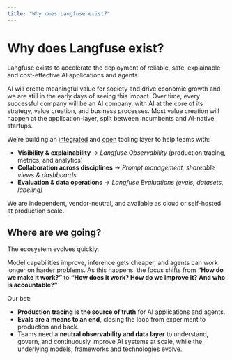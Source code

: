 ```yaml
---
title: "Why does Langfuse exist?"
---
```


# Why does Langfuse exist?

Langfuse exists to accelerate the deployment of reliable, safe, explainable and cost-effective AI applications and agents.

AI will create meaningful value for society and drive economic growth and we are still in the early days of seeing this impact. Over time, every successful company will be an AI company, with AI at the core of its strategy, value creation, and business processes. Most value creation will happen at the application-layer, split between incumbents and AI-native startups.

We’re building an [integrated](/integrations) and [open](/handbook/chapters/open-source) tooling layer to help teams with:

- **Visibility & explainability** → _Langfuse Observability_ (production tracing, metrics, and analytics)
- **Collaboration across disciplines** → _Prompt management, shareable views & dashboards_
- **Evaluation & data operations** → _Langfuse Evaluations (evals, datasets, labeling)_

We are independent, vendor-neutral, and available as cloud or self-hosted at production scale.

## Where are we going?

The ecosystem evolves quickly.

Model capabilities improve, inference gets cheaper, and agents can work longer on harder problems. As this happens, the focus shifts from **“How do we make it work?”** to **“How does it work? How do we improve it? And who is accountable?”**

Our bet:

- **Production tracing is the source of truth** for AI applications and agents.
- **Evals are a means to an end**, closing the loop from experiment to production and back.
- Teams need a **neutral observability and data layer** to understand, govern, and continuously improve AI systems at scale, while the underlying models, frameworks and technologies evolve.
